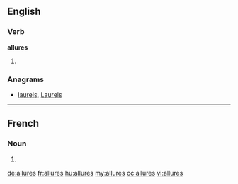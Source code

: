 ==English==

===Verb===
'''allures'''

# {{third-person singular of|[[allure]]}}

===Anagrams===
* [[laurels#English|laurels]], [[Laurels#English|Laurels]]

----

==French==

===Noun===
{{infl|fr|plural}} {{f|p}}

# {{plural of|allure|lang=fr}}

[[de:allures]]
[[fr:allures]]
[[hu:allures]]
[[my:allures]]
[[oc:allures]]
[[vi:allures]]